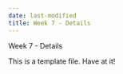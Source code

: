 ```yaml
---
date: last-modified
title: Week 7 - Details
---
```


Week 7 - Details

This is a template file.  Have at it!

